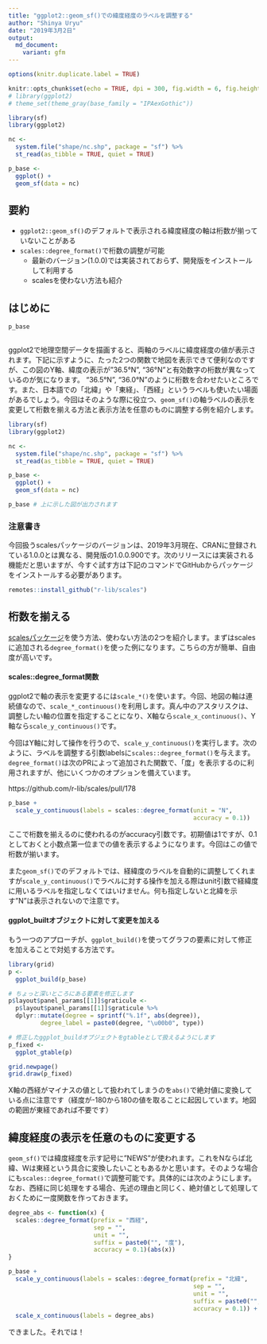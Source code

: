 ```yaml
---
title: "ggplot2::geom_sf()での緯度経度のラベルを調整する"
author: "Shinya Uryu"
date: "2019年3月2日"
output: 
  md_document:
    variant: gfm
---
```

```r
options(knitr.duplicate.label = TRUE)
```

```r
knitr::opts_chunk$set(echo = TRUE, dpi = 300, fig.width = 6, fig.height = 2.8)
# library(ggplot2)
# theme_set(theme_gray(base_family = "IPAexGothic"))

library(sf)
library(ggplot2)

nc <- 
  system.file("shape/nc.shp", package = "sf") %>% 
  st_read(as_tibble = TRUE, quiet = TRUE)

p_base <- 
  ggplot() +
  geom_sf(data = nc)
```

## 要約

- `ggplot2::geom_sf()`のデフォルトで表示される緯度経度の軸は桁数が揃っていないことがある
- `scales::degree_format()`で桁数の調整が可能
    - 最新のバージョン(1.0.0)では実装されておらず、開発版をインストールして利用する
    - scalesを使わない方法も紹介

## はじめに

```r
p_base
```

```r
```


ggplot2で地理空間データを描画すると、両軸のラベルに緯度経度の値が表示されます。下記に示すように、たった2つの関数で地図を表示できて便利なのですが、この図のY軸、緯度の表示が"36.5°N", "36°N"と有効数字の桁数が異なっているのが気になります。
"36.5°N", "36.0°N"のように桁数を合わせたいところです。また、日本語での「北緯」や「東経」、「西経」というラベルも使いたい場面があるでしょう。今回はそのような際に役立つ、`geom_sf()`の軸ラベルの表示を変更して桁数を揃える方法と表示方法を任意のものに調整する例を紹介します。

```r
library(sf)
library(ggplot2)

nc <- 
  system.file("shape/nc.shp", package = "sf") %>% 
  st_read(as_tibble = TRUE, quiet = TRUE)

p_base <- 
  ggplot() +
  geom_sf(data = nc)
```

```r
p_base # 上に示した図が出力されます
```

### 注意書き

今回扱うscalesパッケージのバージョンは、2019年3月現在、CRANに登録されている1.0.0とは異なる、開発版の1.0.0.900です。次のリリースには実装される機能だと思いますが、今すぐ試す方は下記のコマンドでGitHubからパッケージをインストールする必要があります。

```r
remotes::install_github("r-lib/scales")
```

## 桁数を揃える

[scalesパッケージ](https://github.com/r-lib/scales)を使う方法、使わない方法の2つを紹介します。まずはscalesに追加される`degree_format()`を使った例になります。こちらの方が簡単、自由度が高いです。

#### scales::degree_format関数

ggplot2で軸の表示を変更するには`scale_*()`を使います。今回、地図の軸は連続値なので、`scale_*_continuous()`を利用します。真ん中のアスタリスクは、調整したい軸の位置を指定することになり、X軸なら`scale_x_continuous()`、Y軸なら`scale_y_continuous()`です。

今回はY軸に対して操作を行うので、`scale_y_continuous()`を実行します。次のように、ラベルを調整する引数labelsに`scales::degree_format()`を与えます。`degree_format()`は次のPRによって追加された関数で、「度」を表示するのに利用されますが、他にいくつかのオプションを備えています。

https://github.com/r-lib/scales/pull/178

```r
p_base +
  scale_y_continuous(labels = scales::degree_format(unit = "N", 
                                                    accuracy = 0.1))
```

ここで桁数を揃えるのに使われるのがaccuracy引数です。初期値は1ですが、0.1としておくと小数点第一位までの値を表示するようになります。今回はこの値で桁数が揃います。

また`geom_sf()`でのデフォルトでは、経緯度のラベルを自動的に調整してくれますが`scale_y_continuous()`でラベルに対する操作を加える際はunit引数で経緯度に用いるラベルを指定しなくてはいけません。何も指定しないと北緯を示す"N"は表示されないので注意です。


#### ggplot_builtオブジェクトに対して変更を加える

もう一つのアプローチが、`ggplot_build()`を使ってグラフの要素に対して修正を加えることで対処する方法です。

```r
library(grid)
p <-
  ggplot_build(p_base)

# ちょっと深いところにある要素を修正します
p$layout$panel_params[[1]]$graticule <-
  p$layout$panel_params[[1]]$graticule %>%
  dplyr::mutate(degree = sprintf("%.1f", abs(degree)),
         degree_label = paste0(degree, "\u00b0", type))

# 修正したggplot_buildオブジェクトをgtableとして扱えるようにします
p_fixed <-
  ggplot_gtable(p)

grid.newpage()
grid.draw(p_fixed)
```

X軸の西経がマイナスの値として扱われてしまうのを`abs()`で絶対値に変換している点に注意です（経度が-180から180の値を取ることに起因しています。地図の範囲が東経であれば不要です）

## 緯度経度の表示を任意のものに変更する

`geom_sf()`では緯度経度を示す記号に"NEWS"が使われます。これをNならば北緯、Wは東経という具合に変換したいこともあるかと思います。そのような場合にも`scales::degree_format()`で調整可能です。具体的には次のようにします。なお、西経に同じ処理をする場合、先述の理由と同じく、絶対値として処理しておくために一度関数を作っておきます。

```r
degree_abs <- function(x) {
  scales::degree_format(prefix = "西経",
                        sep = "",
                        unit = "",
                        suffix = paste0("", "度"),
                        accuracy = 0.1)(abs(x))
}

p_base +
  scale_y_continuous(labels = scales::degree_format(prefix = "北緯",
                                                    sep = "",
                                                    unit = "",
                                                    suffix = paste0("", "度"),
                                                    accuracy = 0.1)) +
  scale_x_continuous(labels = degree_abs)
```

できました。それでは！
